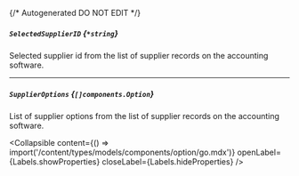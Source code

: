 {/* Autogenerated DO NOT EDIT  */}

##### `SelectedSupplierID` *{`*string`}*
Selected supplier id from the list of supplier records on the accounting software.

---
##### `SupplierOptions` *{`[]components.Option`}*
List of supplier options from the list of supplier records on the accounting software.

<Collapsible content={() => import('/content/types/models/components/option/go.mdx')} openLabel={Labels.showProperties} closeLabel={Labels.hideProperties} />



